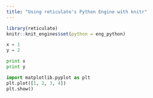 ```yaml
---
title: "Using reticulate's Python Engine with knitr"
---
```


```r
library(reticulate)
knitr::knit_engines$set(python = eng_python)
```

```python
x = 1
y = 2
```

```python
print x
print y
```

```python
import matplotlib.pyplot as plt
plt.plot([1, 2, 3, 4])
plt.show()
```

